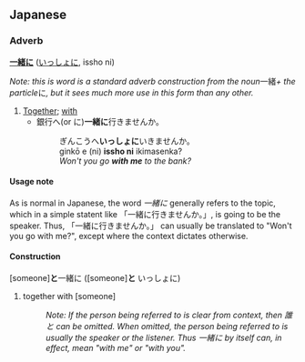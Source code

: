 == Japanese ==
=== Adverb ===
'''[[一緒]]に''' ([[いっしょに]], issho ni)

''Note: this is word is a standard adverb construction from the noun ''一緒'' + the particle ''に'', but it sees much more use in this form than any other.''

# [[Together]]; [[with]]
#* 銀行へ(or に)'''一緒に'''行きませんか。
#*: ぎんこうへ'''いっしょに'''いきませんか。
#*: ginkō e (ni) '''issho ni''' ikimasenka?
#*: ''Won't you go '''with me''' to the bank?''

==== Usage note ====
As is normal in Japanese, the word ''一緒に'' generally refers to the topic, which in a simple statent like 「一緒に行きませんか。」, is going to be the speaker.  Thus, 「一緒に行きませんか。」 can usually be translated to "Won't you go with me?", except where the context dictates otherwise.

{{sectstub}}

==== Construction ====
[someone]'''と'''一緒に ([someone]'''と''' いっしょに)

# together with [someone]
#: ''Note: If the person being referred to is clear from context, then 誰と can be omitted.  When omitted, the person being referred to is usually the speaker or the listener.  Thus 一緒に by itself can, in effect, mean "with me" or "with you".''